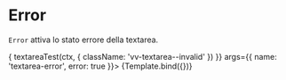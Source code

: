 

<Meta title="Components/Textarea/Props/Error" component={VvTextarea} />

# Error

`Error` attiva lo stato errore della textarea.

<Canvas>
	<Story
		name="Error"
		play={async (ctx) => {
			textareaTest(ctx, {
				className: 'vv-textarea--invalid'
			})
		}}
		args={{
			name: 'textarea-error',
			error: true
		}}>
		{Template.bind({})}
	</Story>
</Canvas>
